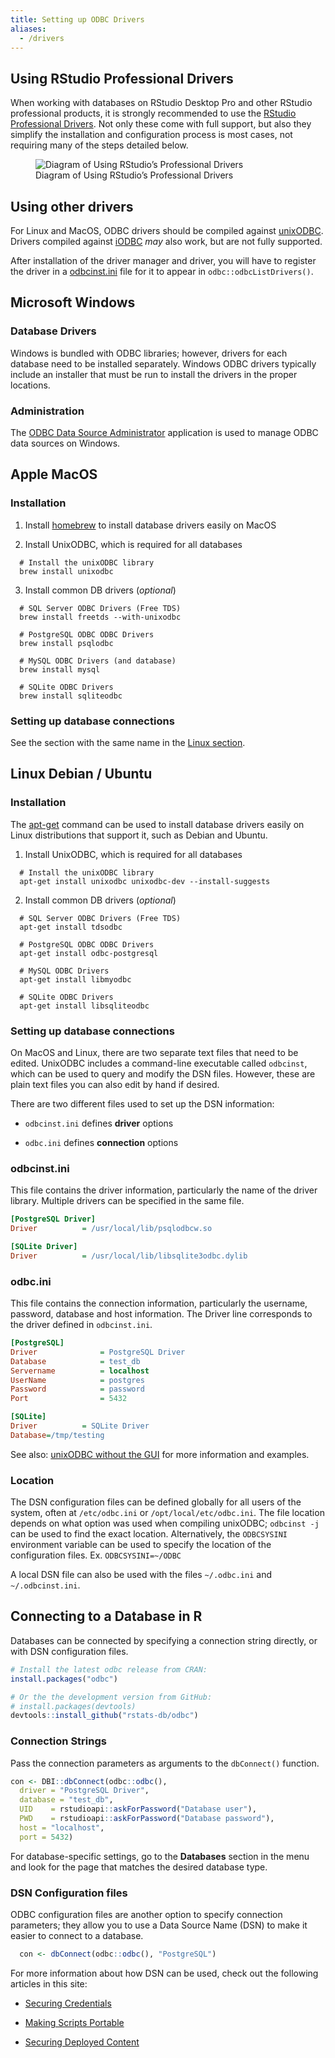 ```yaml
---
title: Setting up ODBC Drivers 
aliases:
  - /drivers
---
```


## Using RStudio Professional Drivers

When working with databases on RStudio Desktop Pro and other RStudio professional products, it is strongly recommended to use the [RStudio Professional Drivers](../../tooling/pro-drivers). Not only these come with full support, but also they simplify the installation and configuration process is most cases, not requiring many of the steps detailed below.

![Diagram of Using RStudio's Professional Drivers](/best-practices/drivers/odbc_explain.drawio.svg)

## Using other drivers

For Linux and MacOS, ODBC drivers should be compiled against [unixODBC](http://www.unixodbc.org/). Drivers compiled against [iODBC](http://www.iodbc.org/) _may_ also work, but are not fully supported.

After installation of the driver manager and driver, you will have to
register the driver in a [odbcinst.ini](#dsn-configuration-files) file for it to appear in `odbc::odbcListDrivers()`.

## Microsoft Windows

### Database Drivers 
 
Windows is bundled with ODBC libraries; however, drivers for each database
need to be installed separately. Windows ODBC drivers typically include an
installer that must be run to install the drivers in the proper
locations.

### Administration 
The [ODBC Data Source Administrator](https://msdn.microsoft.com/en-us/library/ms714024(v=vs.85).aspx)
application is used to manage ODBC data sources on Windows.

## Apple MacOS 

### Installation

 1. Install [homebrew](http://brew.sh/) to install database drivers easily on MacOS

 2. Install UnixODBC, which is required for all databases
```shell
  # Install the unixODBC library
  brew install unixodbc
```

 3. Install common DB drivers (*optional*)
 
```shell
  # SQL Server ODBC Drivers (Free TDS)
  brew install freetds --with-unixodbc
  
  # PostgreSQL ODBC ODBC Drivers
  brew install psqlodbc
  
  # MySQL ODBC Drivers (and database)
  brew install mysql
  
  # SQLite ODBC Drivers
  brew install sqliteodbc
```

### Setting up database connections

See the section with the same name in the [Linux section](/best-practices/drivers/#setting-up-database-connections-1).

## Linux Debian / Ubuntu

### Installation

The [apt-get](https://wiki.debian.org/Apt) command can be used to install database
drivers easily on Linux distributions that support it, such as Debian and Ubuntu.

 1. Install UnixODBC, which is required for all databases

```shell
  # Install the unixODBC library
  apt-get install unixodbc unixodbc-dev --install-suggests
```

 2. Install common DB drivers (*optional*)
 
```shell
  # SQL Server ODBC Drivers (Free TDS)
  apt-get install tdsodbc
  
  # PostgreSQL ODBC ODBC Drivers
  apt-get install odbc-postgresql
  
  # MySQL ODBC Drivers
  apt-get install libmyodbc
  
  # SQLite ODBC Drivers
  apt-get install libsqliteodbc
```

### Setting up database connections

On MacOS and Linux, there are two separate text files that need to be edited.
UnixODBC includes a command-line executable called `odbcinst`, which can be used to
query and modify the DSN files. However, these are plain text files you
can also edit by hand if desired.

There are two different files used to set up the DSN information:

- `odbcinst.ini` defines **driver** options

- `odbc.ini` defines **connection** options

### odbcinst.ini

This file contains the driver information, particularly the name of the driver library.
Multiple drivers can be specified in the same file.

```ini
[PostgreSQL Driver]
Driver          = /usr/local/lib/psqlodbcw.so

[SQLite Driver]
Driver          = /usr/local/lib/libsqlite3odbc.dylib
```

### odbc.ini

This file contains the connection information, particularly the username, password, database
and host information. The Driver line corresponds to the driver defined in
`odbcinst.ini`.
```ini
[PostgreSQL]
Driver              = PostgreSQL Driver
Database            = test_db
Servername          = localhost
UserName            = postgres
Password            = password
Port                = 5432

[SQLite]
Driver          = SQLite Driver
Database=/tmp/testing
```

See also: [unixODBC without the GUI](http://www.unixodbc.org/odbcinst.html) for more information and examples.

###  Location

The DSN configuration files can be defined globally for all users of the
system, often at
`/etc/odbc.ini` or `/opt/local/etc/odbc.ini`. The file location depends on
what option was used when compiling unixODBC; `odbcinst -j` can be used to find
the exact location. Alternatively, the `ODBCSYSINI` environment variable can be
used to specify the location of the configuration files. Ex. `ODBCSYSINI=~/ODBC`

A local DSN file can also be used with the files `~/.odbc.ini` and `~/.odbcinst.ini`.


## Connecting to a Database in R

Databases can be connected by specifying a connection string directly, or with
DSN configuration files.

```R
# Install the latest odbc release from CRAN:
install.packages("odbc")

# Or the the development version from GitHub:
# install.packages(devtools)
devtools::install_github("rstats-db/odbc")
```

### Connection Strings

Pass the connection parameters as arguments to the `dbConnect()` function.

```r
con <- DBI::dbConnect(odbc::odbc(),
  driver = "PostgreSQL Driver",
  database = "test_db",
  UID    = rstudioapi::askForPassword("Database user"),
  PWD    = rstudioapi::askForPassword("Database password"),
  host = "localhost",
  port = 5432)

```

For database-specific settings, go to the **Databases** section in the menu and look for the page that matches the desired database type.

### DSN Configuration files

ODBC configuration files are another option to specify connection parameters; they
allow you to use a Data Source Name (DSN) to make it easier to connect to a database.

```r
  con <- dbConnect(odbc::odbc(), "PostgreSQL")
```

For more information about how DSN can be used, check out the following articles in this site:

- [Securing Credentials](/best-practices/managing-credentials)

- [Making Scripts Portable](/best-practices/portable-code)

- [Securing Deployed Content](/best-practices/deployment)

